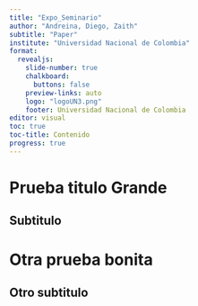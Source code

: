 ```yaml
---
title: "Expo_Seminario"
author: "Andreina, Diego, Zaith"
subtitle: "Paper"
institute: "Universidad Nacional de Colombia"
format:
  revealjs: 
    slide-number: true
    chalkboard: 
      buttons: false
    preview-links: auto
    logo: "logoUN3.png"
    footer: Universidad Nacional de Colombia
editor: visual
toc: true
toc-title: Contenido
progress: true
---
```


# Prueba titulo Grande

## Subtitulo

# Otra prueba bonita

## Otro subtitulo
